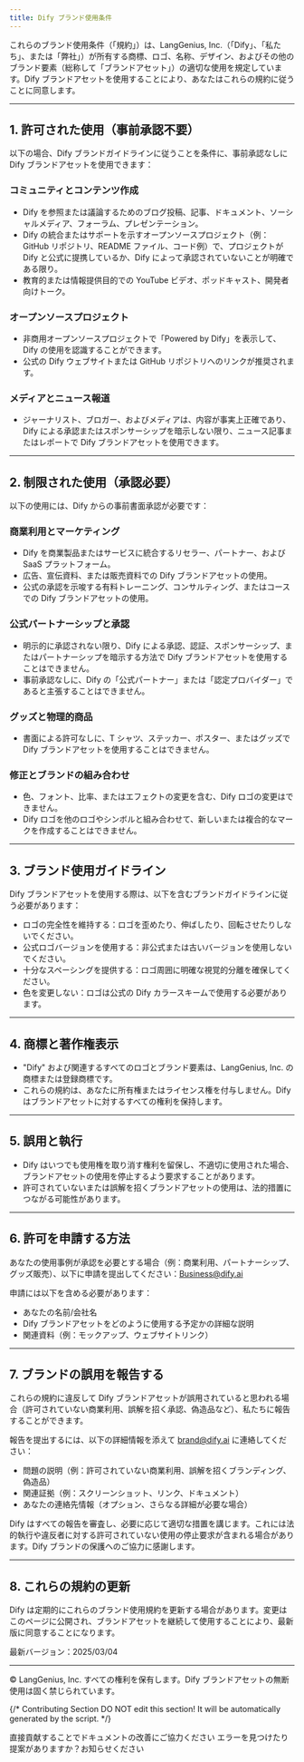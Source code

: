 ```yaml
---
title: Dify ブランド使用条件
---
```


これらのブランド使用条件（「規約」）は、LangGenius, Inc.（「Dify」、「私たち」、または「弊社」）が所有する商標、ロゴ、名称、デザイン、およびその他のブランド要素（総称して「ブランドアセット」）の適切な使用を規定しています。Dify ブランドアセットを使用することにより、あなたはこれらの規約に従うことに同意します。

---
## 1. 許可された使用（事前承認不要）

以下の場合、Dify ブランドガイドラインに従うことを条件に、事前承認なしに Dify ブランドアセットを使用できます：

### コミュニティとコンテンツ作成

- Dify を参照または議論するためのブログ投稿、記事、ドキュメント、ソーシャルメディア、フォーラム、プレゼンテーション。
- Dify の統合またはサポートを示すオープンソースプロジェクト（例：GitHub リポジトリ、README ファイル、コード例）で、プロジェクトが Dify と公式に提携しているか、Dify によって承認されていないことが明確である限り。
- 教育的または情報提供目的での YouTube ビデオ、ポッドキャスト、開発者向けトーク。

### オープンソースプロジェクト

- 非商用オープンソースプロジェクトで「Powered by Dify」を表示して、Dify の使用を認識することができます。
- 公式の Dify ウェブサイトまたは GitHub リポジトリへのリンクが推奨されます。

### メディアとニュース報道
- ジャーナリスト、ブロガー、およびメディアは、内容が事実上正確であり、Dify による承認またはスポンサーシップを暗示しない限り、ニュース記事またはレポートで Dify ブランドアセットを使用できます。

---

## 2. 制限された使用（承認必要）

以下の使用には、Dify からの事前書面承認が必要です：

### 商業利用とマーケティング

- Dify を商業製品またはサービスに統合するリセラー、パートナー、および SaaS プラットフォーム。
- 広告、宣伝資料、または販売資料での Dify ブランドアセットの使用。
- 公式の承認を示唆する有料トレーニング、コンサルティング、またはコースでの Dify ブランドアセットの使用。

### 公式パートナーシップと承認

- 明示的に承認されない限り、Dify による承認、認証、スポンサーシップ、またはパートナーシップを暗示する方法で Dify ブランドアセットを使用することはできません。
- 事前承認なしに、Dify の「公式パートナー」または「認定プロバイダー」であると主張することはできません。

### グッズと物理的商品

- 書面による許可なしに、T シャツ、ステッカー、ポスター、またはグッズで Dify ブランドアセットを使用することはできません。

### 修正とブランドの組み合わせ

- 色、フォント、比率、またはエフェクトの変更を含む、Dify ロゴの変更はできません。
- Dify ロゴを他のロゴやシンボルと組み合わせて、新しいまたは複合的なマークを作成することはできません。

---

## 3. ブランド使用ガイドライン

Dify ブランドアセットを使用する際は、以下を含むブランドガイドラインに従う必要があります：

- ロゴの完全性を維持する：ロゴを歪めたり、伸ばしたり、回転させたりしないでください。
- 公式ロゴバージョンを使用する：非公式または古いバージョンを使用しないでください。
- 十分なスペーシングを提供する：ロゴ周囲に明確な視覚的分離を確保してください。
- 色を変更しない：ロゴは公式の Dify カラースキームで使用する必要があります。

---

## 4. 商標と著作権表示

- "Dify" および関連するすべてのロゴとブランド要素は、LangGenius, Inc. の商標または登録商標です。
- これらの規約は、あなたに所有権またはライセンス権を付与しません。Dify はブランドアセットに対するすべての権利を保持します。

---

## 5. 誤用と執行

- Dify はいつでも使用権を取り消す権利を留保し、不適切に使用された場合、ブランドアセットの使用を停止するよう要求することがあります。
- 許可されていないまたは誤解を招くブランドアセットの使用は、法的措置につながる可能性があります。

---

## 6. 許可を申請する方法

あなたの使用事例が承認を必要とする場合（例：商業利用、パートナーシップ、グッズ販売）、以下に申請を提出してください：[Business@dify.ai](mailto:business@dify.ai)

申請には以下を含める必要があります：

- あなたの名前/会社名
- Dify ブランドアセットをどのように使用する予定かの詳細な説明
- 関連資料（例：モックアップ、ウェブサイトリンク）

---
## 7. ブランドの誤用を報告する

これらの規約に違反して Dify ブランドアセットが誤用されていると思われる場合（許可されていない商業利用、誤解を招く承認、偽造品など）、私たちに報告することができます。

報告を提出するには、以下の詳細情報を添えて [brand@dify.ai](mailto:brand@dify.ai) に連絡してください：

- 問題の説明（例：許可されていない商業利用、誤解を招くブランディング、偽造品）
- 関連証拠（例：スクリーンショット、リンク、ドキュメント）
- あなたの連絡先情報（オプション、さらなる詳細が必要な場合）

Dify はすべての報告を審査し、必要に応じて適切な措置を講じます。これには法的執行や違反者に対する許可されていない使用の停止要求が含まれる場合があります。Dify ブランドの保護へのご協力に感謝します。

---
## 8. これらの規約の更新

Dify は定期的にこれらのブランド使用規約を更新する場合があります。変更はこのページに公開され、ブランドアセットを継続して使用することにより、最新版に同意することになります。

最新バージョン：2025/03/04

---
© LangGenius, Inc. すべての権利を保有します。Dify ブランドアセットの無断使用は固く禁じられています。

{/*
Contributing Section
DO NOT edit this section!
It will be automatically generated by the script.
*/}

<CardGroup cols="2">
    <Card
        title="このページを編集する"
        icon="pen-to-square"
        href="https://github.com/langgenius/dify-docs-mintlify/edit/main/ja-jp/resources/about-dify/dify-brand-usage-terms.mdx"
    >
        直接貢献することでドキュメントの改善にご協力ください
    </Card>
    <Card
        title="問題を報告する"
        icon="github"
        href="https://github.com/langgenius/dify-docs-mintlify/issues/new?title=ドキュメントの問題%3A%20brand-usage-te&body=%23%23%20問題の説明%0A%3C%21--%20発見した問題について簡単に説明してください%20--%3E%0A%0A%23%23%20ページリンク%0Ahttps%3A%2F%2Fgithub.com%2Flanggenius%2Fdify-docs-mintlify%2Fblob%2Fmain%2Fja-jp/resources/about-dify%2Fdify-brand-usage-terms.mdx%0A%0A%23%23%20提案される変更%0A%3C%21--%20特定の変更案がある場合は、ここで説明してください%20--%3E%0A%0A%3C%21--%20ドキュメントの品質向上にご協力いただきありがとうございます！%20--%3E"
    >
        エラーを見つけたり提案がありますか？お知らせください
    </Card>
</CardGroup>
